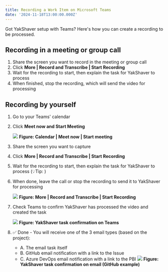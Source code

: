 ```yaml
---
title: Recording a Work Item on Microsoft Teams
date: '2024-11-18T13:00:00.000Z'
---
```


Got YakShaver setup with Teams? Here's how you can create a recording to be processed.

## Recording in a meeting or group call

1. Share the screen you want to record in the meeting or group call
2. Click **More | Record and Transcribe | Start Recording**
3. Wait for the recording to start, then explain the task for YakShaver to process
4. When finished, stop the recording, which will send the video for processing

## Recording by yourself

1. Go to your Teams' calendar
2. Click **Meet now and Start Meeting**

   ![](/YakShaver/Blogs/meeting-with-yourself.png)
   **Figure: Calendar | Meet now | Start meeting**
3. Share the screen you want to capture
4. Click **More | Record and Transcribe | Start Recording**
5. Wait for the recording to start, then explain the task for YakShaver to process (💡Tip: )
6. When done, leave the call or stop the recording to send it to YakShaver for processing

   ![](/YakShaver/Blogs/start-recording.png)
   **Figure: More | Record and Transcribe | Start Recording**
7. Check Teams to confirm YakShaver has processed the video and created the task

   ![](/YakShaver/yakshaver-is-done.png)
   **Figure: YakShaver task confirmation on Teams**
8. ✅ Done - You will receive one of the 3 email types (based on the project):
   * A. The email task itself
   * B. GitHub email notification with a link to the Issue
   * C. Azure DevOps email notification with a link to the PBI
     ![](/YakShaver/yakshaver-github-email.png)
     **Figure: YakShaver task confirmation on email (GitHub example)**
